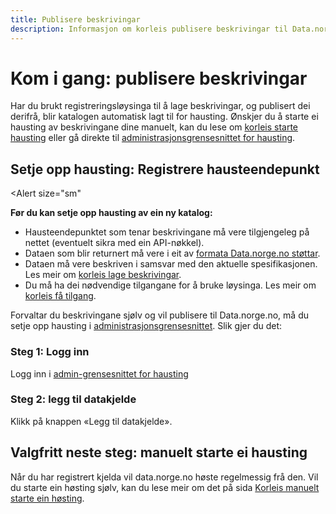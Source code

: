 ```yaml
---
title: Publisere beskrivingar
description: Informasjon om korleis publisere beskrivingar til Data.norge.no.
---
```


# Kom i gang: publisere beskrivingar

Har du brukt registreringsløysinga til å lage beskrivingar, og publisert dei derifrå, blir katalogen automatisk lagt til for hausting.
Ønskjer du å starte ei hausting av beskrivingane dine manuelt, kan du lese om [korleis starte hausting](/docs/sharing-data/publishing-data-descriptions/4-triggering-harvest) eller gå direkte til [administrasjonsgrensesnittet for hausting](https://admin.fellesdatakatalog.digdir.no/data-sources).

## Setje opp hausting: Registrere hausteendepunkt

<Alert
    size="sm"
>
**Før du kan setje opp hausting av ein ny katalog:**

-   Hausteendepunktet som tenar beskrivingane må vere tilgjengeleg på nettet (eventuelt sikra med ein API-nøkkel).
-   Dataen som blir returnert må vere i eit av [formata Data.norge.no støttar](/docs/sharing-data/publishing-data-descriptions/1-creating-descriptions-self).
-   Dataen må vere beskriven i samsvar med den aktuelle spesifikasjonen. Les meir om [korleis lage beskrivingar](/docs/sharing-data/publishing-data-descriptions/1-creating-descriptions-self).
-   Du må ha dei nødvendige tilgangane for å bruke løysinga. Les meir om [korleis få tilgang](/docs/login-and-access).

</Alert>

Forvaltar du beskrivingane sjølv og vil publisere til Data.norge.no, må du setje opp hausting i [administrasjonsgrensesnittet](https://admin.fellesdatakatalog.digdir.no/data-sources). Slik gjer du det:

### Steg 1: Logg inn

Logg inn i [admin-grensesnittet for hausting](https://admin.fellesdatakatalog.digdir.no/data-sources)

### Steg 2: legg til datakjelde

Klikk på knappen «Legg til datakjelde».

## Valgfritt neste steg: manuelt starte ei hausting

Når du har registrert kjelda vil data.norge.no høste regelmessig frå den.
Vil du starte ein høsting sjølv, kan du lese meir om det på sida [Korleis manuelt starte ein høsting](/docs/sharing-data/publishing-data-descriptions/4-triggering-harvest).
